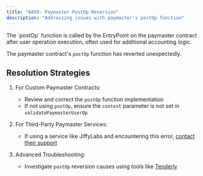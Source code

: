 ```yaml
---
title: "AA50: Paymaster PostOp Reversion"
description: "Addressing issues with paymaster's postOp function"
---
```


<Note>
  The `postOp` function is called by the EntryPoint on the paymaster contract after user operation execution, often used for additional accounting logic.
</Note>

The paymaster contract's `postOp` function has reverted unexpectedly.

## Resolution Strategies

1. For Custom Paymaster Contracts:
   - Review and correct the `postOp` function implementation
   - If not using `postOp`, ensure the `context` parameter is not set in `validatePaymasterUserOp`

2. For Third-Party Paymaster Services:
   - If using a service like JiffyLabs and encountering this error, [contact their support](https://t.me/JiffyScan)

3. Advanced Troubleshooting:
   - Investigate `postOp` reversion causes using tools like [Tenderly](https://tenderly.co/)

